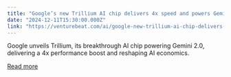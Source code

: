 ```yaml
---
title: "Google’s new Trillium AI chip delivers 4x speed and powers Gemini 2.0"
date: "2024-12-11T15:30:00.000Z"
link: "https://venturebeat.com/ai/google-new-trillium-ai-chip-delivers-4x-speed-and-powers-gemini-2-0/"
---
```


Google unveils Trillium, its breakthrough AI chip powering Gemini 2.0, delivering a 4x performance boost and reshaping AI economics.

[Read more](https://venturebeat.com/ai/google-new-trillium-ai-chip-delivers-4x-speed-and-powers-gemini-2-0/)
